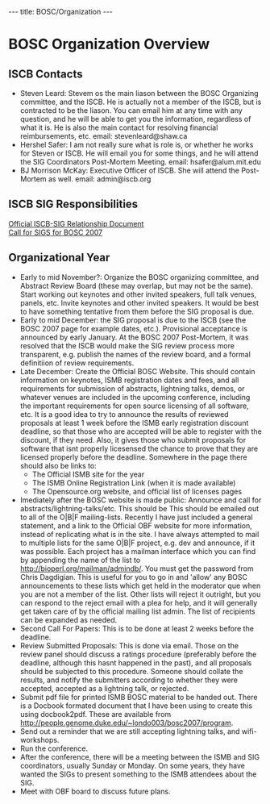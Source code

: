 ---
title: BOSC/Organization
---

=BOSC Organization Overview=

==ISCB Contacts==

* Steven Leard: Stevem os the main liason between the BOSC Organizing committee, and the ISCB.  He is actually not a member of the ISCB, but is contracted to be the liason.  You can email him at any time with any question, and he will be able to get you the information, regardless of what it is.  He is also the main contact for resolving financial reimbursements, etc.  email: stevenleard@shaw.ca
* Hershel Safer: I am not really sure what is role is, or whether he works for Steven or ISCB.  He will email you for some things, and he will attend the SIG Coordinators Post-Mortem Meeting. email: hsafer@alum.mit.edu
* BJ Morrison McKay: Executive Officer of ISCB.  She will attend the Post-Mortem as well. email: admin@iscb.org


==ISCB SIG Responsibilities==

[http://www.iscb.org/ismbeccb2007/wp-content/uploads/2006/10/iscb-sig-relation-v12.pdf Official ISCB-SIG Relationship Document]<br>
[http://www.iscb.org/ismbeccb2007/sigs/ Call for SIGS for BOSC 2007]

==Organizational Year==

* Early to mid November?: Organize the BOSC organizing committee, and Abstract Review Board (these may overlap, but may not be the same). Start working out keynotes and other invited speakers, full talk venues, panels, etc. Invite keynotes and other invited speakers.  It would be best to have something tentative from them before the SIG proposal is due.
* Early to mid December: the SIG proposal is due to the ISCB (see the BOSC 2007 page for example dates, etc.).  Provisional acceptance is announced by early January.  At the BOSC 2007 Post-Mortem, it was resolved that the ISCB would make the SIG review process more transparent, e.g. publish the names of the review board, and a formal definitiion of review requirements.
* Late December: Create the Official BOSC Website.  This should contain information on keynotes, ISMB registration dates and fees, and all requirements for submission of abstracts, lightning talks, demos, or whatever venues are included in the upcoming conference, including the important requirements for open source licensing of all software, etc.  It is a good idea to try to announce the results of reviewed proposals at least 1 week before the ISMB early registration discount deadline, so that those who are accepted will be able to register with the discount, if they need.  Also, it gives those who submit proposals for software that isnt properly licesensed the chance to prove that they are licensed properly before the deadline.  Somewhere in the page there should also be links to:
** The Official ISMB site for the year
** The ISMB Online Registration Link (when it is made available)
** The Opensource.org website, and official list of licenses pages 
* Imediately after the BOSC website is made public: Announce and call for abstracts/lightning-talks/etc.  This should be This should be emailed out to all of the O|B|F mailing-lists.  Recently I have just included a general statement, and a link to the Official OBF website for more information, instead of replicating what is in the site.  I have always attempted to mail to multiple lists for the same O|B|F project, e.g. dev and announce, if it was possible.  Each project has a mailman interface which you can find by appending the name of the list to http://bioperl.org/mailman/admindb/. You must get the password from Chris Dagdigian.  This is useful for you to go in and 'allow' any BOSC announcements to these lists which get held in the moderator que when you are not a member of the list.  Other lists will reject it outright, but you can respond to the reject email with a plea for help, and it will generally get taken care of by the official mailing list admin.  The list of recipients can be expanded as needed.
* Second Call For Papers: This is to be done at least 2 weeks before the deadline.
* Review Submitted Proposals: This is done via email.  Those on the review panel should discuss a ratings procedure (preferably before the deadline, although this hasnt happened in the past), and all proposals should be subjected to this procedure.  Someone should collate the results, and notify the submitters according to whether they were accepted, accepted as a lightning talk, or rejected.
* Submit pdf file for printed ISMB BOSC material to be handed out.  There is a Docbook formated document that I have been using to create this using docbook2pdf.  These are available from http://people.genome.duke.edu/~londo003/bosc2007/program.
* Send out a reminder that we are still accepting lightning talks, and wifi-workshops.
* Run the conference.
* After the conference, there will be a meeting between the ISMB and SIG coordinators, usually Sunday or Monday.  On some years, they have wanted the SIGs to present something to the ISMB attendees about the SIG.
* Meet with OBF board to discuss future plans.